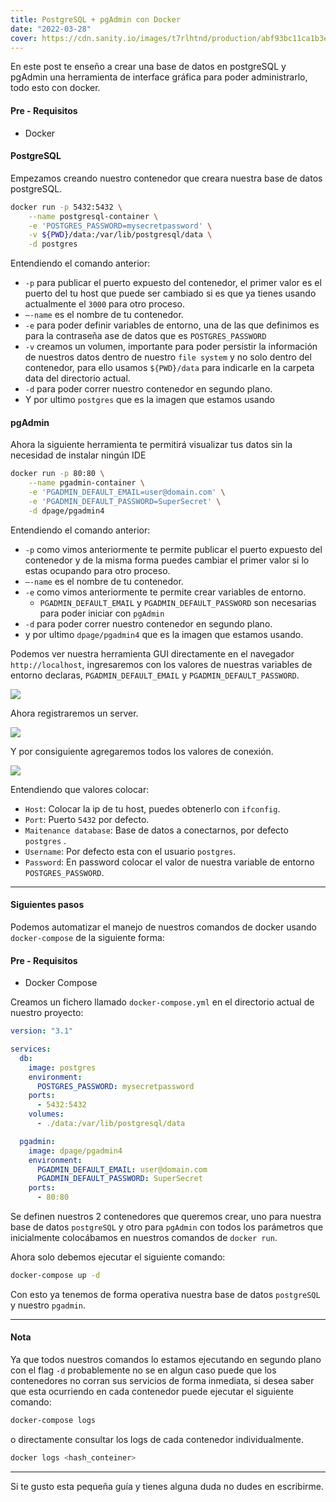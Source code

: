 ```yaml
---
title: PostgreSQL + pgAdmin con Docker
date: "2022-03-28"
cover: https://cdn.sanity.io/images/t7rlhtnd/production/abf93bc11ca1b3ee572cacfeca4101ef4e694c51-672x336.png?w=2000&fit=max&auto=format
---
```



En este post te enseño a crear una base de datos en postgreSQL y pgAdmin una herramienta de interface gráfica para poder administrarlo, todo esto con docker.

#### Pre - Requisitos

- Docker

#### PostgreSQL

Empezamos creando nuestro contenedor que creara nuestra base de datos postgreSQL.

```bash
docker run -p 5432:5432 \
	--name postgresql-container \
	-e 'POSTGRES_PASSWORD=mysecretpassword' \
	-v ${PWD}/data:/var/lib/postgresql/data \
	-d postgres
```

Entendiendo el comando anterior:

- `-p` para publicar el puerto expuesto del contenedor, el primer valor es el puerto del tu host que puede ser cambiado si es que ya tienes usando actualmente el `3000` para otro proceso.
- `—-name` es el nombre de tu contenedor.
- `-e` para poder definir variables de entorno, una de las que definimos es para la contraseña ase de datos que es `POSTGRES_PASSWORD`
- `-v` creamos un volumen, importante para poder persistir la información de nuestros datos dentro de nuestro `file system` y no solo dentro del contenedor, para ello usamos `${PWD}/data` para indicarle en la carpeta data del directorio actual.
- `-d` para poder correr nuestro contenedor en segundo plano.
- Y por ultimo `postgres` que es la imagen que estamos usando

#### pgAdmin

Ahora la siguiente herramienta te permitirá visualizar tus datos sin la necesidad de instalar ningún IDE

```bash
docker run -p 80:80 \
	--name pgadmin-container \
	-e 'PGADMIN_DEFAULT_EMAIL=user@domain.com' \
    -e 'PGADMIN_DEFAULT_PASSWORD=SuperSecret' \
    -d dpage/pgadmin4
```

Entendiendo el comando anterior:

- `-p` como vimos anteriormente te permite publicar el puerto expuesto del contenedor y de la misma forma puedes cambiar el primer valor si lo estas ocupando para otro proceso.
- `—-name` es el nombre de tu contenedor.
- `-e` como vimos anteriormente te permite crear variables de entorno.
  - `PGADMIN_DEFAULT_EMAIL` y `PGADMIN_DEFAULT_PASSWORD` son necesarias para poder iniciar con `pgAdmin`
- `-d` para poder correr nuestro contenedor en segundo plano.
- y por ultimo `dpage/pgadmin4` que es la imagen que estamos usando.

Podemos ver nuestra herramienta GUI directamente en el navegador `http://localhost`, ingresaremos con los valores de nuestras variables de entorno declaras, `PGADMIN_DEFAULT_EMAIL` y `PGADMIN_DEFAULT_PASSWORD`.

![](/pgadmin/home.png)

Ahora registraremos un server.

![](/pgadmin/create-server-1.png)

Y por consiguiente agregaremos todos los valores de conexión.

![](/pgadmin/create-server-2.png)

Entendiendo que valores colocar:

- `Host`: Colocar la ip de tu host, puedes obtenerlo con `ifconfig`.
- `Port`: Puerto `5432` por defecto.
- `Maitenance database`: Base de datos a conectarnos, por defecto `postgres` .
- `Username`: Por defecto esta con el usuario `postgres`.
- `Password`: En password colocar el valor de nuestra variable de entorno `POSTGRES_PASSWORD`.

---

#### Siguientes pasos

Podemos automatizar el manejo de nuestros comandos de docker usando `docker-compose` de la siguiente forma:

#### Pre - Requisitos

- Docker Compose

Creamos un fichero llamado `docker-compose.yml` en el directorio actual de nuestro proyecto:

```yml
version: "3.1"

services:
  db:
    image: postgres
    environment:
      POSTGRES_PASSWORD: mysecretpassword
    ports:
      - 5432:5432
    volumes:
      - ./data:/var/lib/postgresql/data

  pgadmin:
    image: dpage/pgadmin4
    environment:
      PGADMIN_DEFAULT_EMAIL: user@domain.com
      PGADMIN_DEFAULT_PASSWORD: SuperSecret
    ports:
      - 80:80
```

Se definen nuestros 2 contenedores que queremos crear, uno para nuestra base de datos `postgreSQL` y otro para `pgAdmin` con todos los parámetros que inicialmente colocábamos en nuestros comandos de `docker run`.

Ahora solo debemos ejecutar el siguiente comando:

```bash
docker-compose up -d
```

Con esto ya tenemos de forma operativa nuestra base de datos `postgreSQL` y nuestro `pgadmin`.

---

#### Nota

Ya que todos nuestros comandos lo estamos ejecutando en segundo plano con el flag `-d` probablemente no se en algun caso puede que los contenedores no corran sus servicios de forma inmediata, si desea saber que esta ocurriendo en cada contenedor puede ejecutar el siguiente comando:

```bash
docker-compose logs
```

o directamente consultar los logs de cada contenedor individualmente.

```bash
docker logs <hash_conteiner>
```

---

Si te gusto esta pequeña guía y tienes alguna duda no dudes en escribirme.
